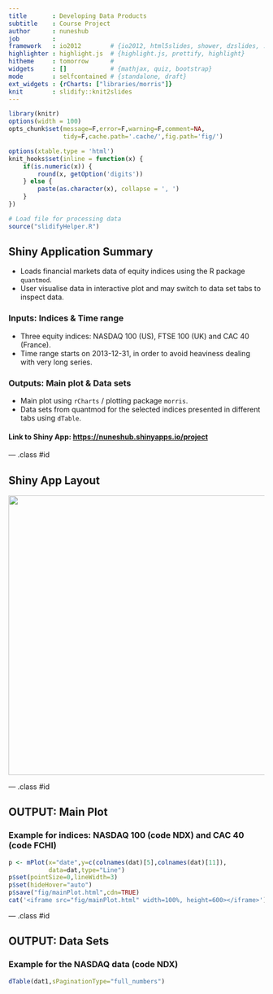 ```yaml
---
title       : Developing Data Products
subtitle    : Course Project
author      : nuneshub
job         : 
framework   : io2012        # {io2012, html5slides, shower, dzslides, ...}
highlighter : highlight.js  # {highlight.js, prettify, highlight}
hitheme     : tomorrow      # 
widgets     : []            # {mathjax, quiz, bootstrap}
mode        : selfcontained # {standalone, draft}
ext_widgets : {rCharts: ["libraries/morris"]}
knit        : slidify::knit2slides
---
```




```r
library(knitr)
options(width = 100)
opts_chunk$set(message=F,error=F,warning=F,comment=NA,
               tidy=F,cache.path='.cache/',fig.path='fig/')

options(xtable.type = 'html')
knit_hooks$set(inline = function(x) {
    if(is.numeric(x)) {
        round(x, getOption('digits'))
    } else {
        paste(as.character(x), collapse = ', ')
    }
})
```


```r
# Load file for processing data
source("slidifyHelper.R")
```



## Shiny Application Summary

* Loads financial markets data of equity indices using the R package `quantmod`.
* User visualise data in interactive plot and may switch to data set tabs to inspect data.

### Inputs: Indices & Time range

* Three equity indices: NASDAQ 100 (US), FTSE 100 (UK) and CAC 40 (France).
* Time range starts on 2013-12-31, in order to avoid heaviness dealing with very long series. 

### Outputs: Main plot & Data sets

* Main plot using `rCharts` / plotting package `morris`.
* Data sets from quantmod for the selected indices presented in different tabs using `dTable`.

#### Link to Shiny App: <https://nuneshub.shinyapps.io/project>

--- .class #id 




## Shiny App Layout

<img class=center src=fig/ShinyAppLayout65pc.bmp height=550>

--- .class #id 




## OUTPUT: Main Plot

### Example for indices: NASDAQ 100 (code NDX) and CAC 40 (code FCHI)

```r
p <- mPlot(x="date",y=c(colnames(dat)[5],colnames(dat)[11]),
           data=dat,type="Line")
p$set(pointSize=0,lineWidth=3)
p$set(hideHover="auto")
p$save("fig/mainPlot.html",cdn=TRUE)
cat('<iframe src="fig/mainPlot.html" width=100%, height=600></iframe>')
```

--- .class #id 




## OUTPUT: Data Sets

### Example for the NASDAQ data (code NDX)

```r
dTable(dat1,sPaginationType="full_numbers")
```

















